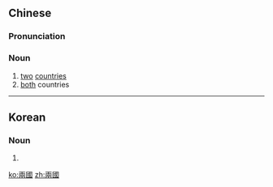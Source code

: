 ==Chinese==
{{zh-forms|s=两国}}

===Pronunciation===
{{zh-pron
|m=liǎngguó
|c=loeng5 gwok3
|h=pfs=lióng-koet
|cat=n
}}

===Noun===
{{zh-noun}}

# [[two]] [[country|countries]]
# [[both]] countries

----

==Korean==
{{ko-hanjatab}}

===Noun===
{{ko-noun|hj|hangeul=양국}}

# {{hanja form of|양국|[[two]] [[country|countries]], [[both]] countries}}

[[ko:兩國]]
[[zh:兩國]]
